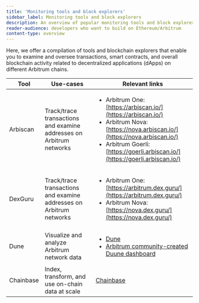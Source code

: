 ```yaml
---
title: 'Monitoring tools and block explorers'
sidebar_label: Monitoring tools and block explorers
description: An overview of popular monitoring tools and block explorers that exist in the Arbitrum ecosystem
reader-audience: developers who want to build on Ethereum/Arbitrum
content-type: overview
---
```



<KnowMoreToolsBox />

Here, we offer a compilation of tools and blockchain explorers that enable you to examine and oversee transactions, smart contracts, and overall blockchain activity related to decentralized applications (dApps) on different Arbitrum chains.

| Tool      | Use-cases                                                           | Relevant links                                                                                                                                                                                                                                 |
| --------- | ------------------------------------------------------------------- | ---------------------------------------------------------------------------------------------------------------------------------------------------------------------------------------------------------------------------------------------- |
| Arbiscan  | Track/trace transactions and examine addresses on Arbitrum networks | <ul><li>Arbitrum One: [https://arbiscan.io/](https://arbiscan.io/)</li><li>Arbitrum Nova: [https://nova.arbiscan.io/](https://nova.arbiscan.io/)</li><li>Arbitrum Goerli: [https://goerli.arbiscan.io/](https://goerli.arbiscan.io/)</li></ul> |
| DexGuru   | Track/trace transactions and examine addresses on Arbitrum networks | <ul><li>Arbitrum One: [https://arbitrum.dex.guru/](https://arbitrum.dex.guru/)</li><li>Arbitrum Nova: [https://nova.dex.guru/](https://nova.dex.guru/)</li></ul>                                                                               |
| Dune      | Visualize and analyze Arbitrum network data                         | <ul><li>[Dune](https://dune.com/)</li><li>[Arbitrum community-created Duune dashboard](https://dune.com/browse/dashboards?q=arbitrum)</li></ul>                                                                                                |
| Chainbase | Index, transform, and use on-chain data at scale                    | [Chainbase](https://chainbase.com/)                                                                                                                                                                                                            |
